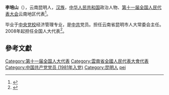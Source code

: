 '''李培山'''（{{bd|1949年||}}），云南昆明人，[[汉族|汉族]]，[[中华人民共和国|中华人民共和国]]政治人物、[[第十一届全国人民代表大会|第十一届全国人民代表大会]]云南地区代表<ref>{{cite web|author=新华网|title=第十一届全国人大代表|url=http://news.xinhuanet.com/ziliao/2008-03/03/content_7708230.htm?node=36628|publisher=新华网|accessdate=2014-01-07|archive-date=2014-01-10|archive-url=https://web.archive.org/web/20140110211415/http://news.xinhuanet.com/ziliao/2008-03/03/content_7708230.htm?node=36628|dead-url=no}}</ref>。

毕业于[[中央党校|中央党校]]经济管理专业，是[[中共|中共]]党员。担任云南省昆明市人大常委会主任。2008年起担任全国人大代表<ref>{{cite news|title=全国人大代表信息-李培山|url= http://210.82.31.1:8084/delegate/viewDelegate.action?dbid=112368|accessdate=2013-04-05|newspaper=全国人大网|archive-url=https://web.archive.org/web/20140523230652/http://www.npc.gov.cn/delegate/viewDelegate.action?dbid=112368|archive-date=2014-05-23|dead-url=yes}}</ref>。

==參考文獻==
{{reflist}}

{{中华人民共和国政治人物小作品}}
{{DEFAULTSORT:li peishan}}
[[Category:第十一届全国人大代表|Category:第十一届全国人大代表]]
[[Category:雲南省全國人民代表大會代表|Category:雲南省全國人民代表大會代表]]
[[Category:中国共产党党员_(1981年入党)|Category:中国共产党党员 (1981年入党)]]
[[Category:昆明人|Category:昆明人]]
[[Category:李姓|pei]]